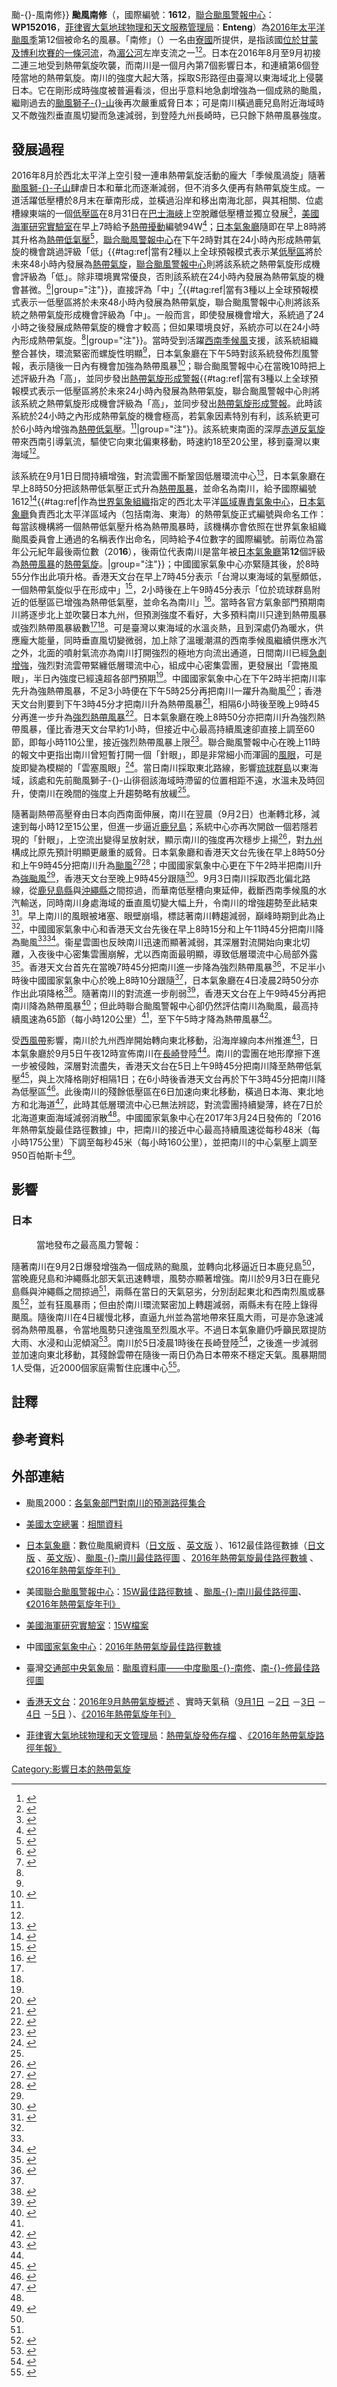 {{NoteTA
|G1=Weather
|G2=TyphoonNew
|G3=TyphoonOld
|G4=單位
|G5=地名
|G6=2016年太平洋颱風季
|T=zh:颱風南修 (2016年); zh-cn:强台风南川 (2016年); zh-hk:強颱風南川 (2016年); zh-mo:颱風南川 (2016年); zh-tw:中度颱風南修 (2016年);
|1=zh:Typhoon Namtheun; zh-cn:Severe Typhoon Namtheun; zh-hk:Severe Typhoon Namtheun; zh-mo:Typhoon Namtheun; zh-tw:Typhoon Namtheun;
|skin=typhoon
}}
{{颱風基礎資訊
|颱風名稱 = 颱風南修
|外文名稱 = Typhoon Namtheun
|外文語言 = 英文
|代表圖像 = Namtheun 2016-09-02 0215Z.jpg 
|代表圖像名稱 = 南川在9月2日早上急劇增強為颱風，<br>其「針眼」在衞星雲圖上若隱若現。
|形成日期 = 2016年8月31日
|消散日期 = 2016年9月7日
|十分鐘平均風速JMA = 70|JMA=knot
|十分鐘平均風速CWB = 43|CWB=m/s
|十分鐘平均風速KMA = 39|KMA=m/s
|十分鐘平均風速HKO = 165
|十分鐘平均風速SMG = 139
|十分鐘平均風速NCHMF = 
|十分鐘平均風速PAGASA = 100
|十分鐘平均風速TMD = 75|TMD=knot
|二分鐘平均風速 = 45|NMC=m/s
|一分鐘平均風速 = 100|SSHS=knot<!--JTWC-->
|瞬間最大陣風 = 185<!--JMA-->
|最低氣壓 = 955<!--JMA-->
|財產損失 = 
|死傷人數 = 1傷
|影響地區 = [[日本|日本]]（沖繩、九州、本州）、[[韓國|韓國]]（全羅道、慶尚道）
|備註 = <small>[[菲律賓大氣地球物理和天文管理局|菲律賓大氣地球物理和天文管理局]]在此熱帶氣旋離開其責任範圍之後，沒有再更新其風速資料</small>
|颱風路徑圖 = Namtheun 2016 track.png
|風季年份 = 2016
|風季位置 = 太平洋
}}
{{About|2016年的颱風南修|其他名為南修的風暴|颱風南修{{!}}颱-{}-風南修}}
{{UTC+8}}
'''颱風南修'''（{{lang-en|'''Typhoon Namtheun'''}}，國際編號：'''1612'''，[[聯合颱風警報中心|聯合颱風警報中心]]：'''WP152016'''，[[菲律賓大氣地球物理和天文服務管理局|菲律賓大氣地球物理和天文服務管理局]]：'''Enteng'''）為[[2016年太平洋颱風季|2016年太平洋颱風季]]第12個被命名的風暴。「南修」（{{lang-lo|ນ້ຳເທີນ}}）一名由[[寮國|寮國]]所提供，是指該國[[南屯河|位於甘蒙及博利坎賽的一條河流]]，為[[湄公河|湄公河]]左岸支流之一<ref>{{cite web|url=http://www.hko.gov.hk/informtc/sound/tc_pronunciation2016_uc.htm#Lao|title=熱帶氣旋名稱的意義|author=香港天文台|accessdate=2016年9月1日|archive-date=2016年8月17日|archive-url=https://web.archive.org/web/20160817211512/http://www.hko.gov.hk/informtc/sound/tc_pronunciation2016_uc.htm#Lao|dead-url=no}}</ref><ref>{{cite web|url=http://cwb.gov.tw/V7/knowledge/encyclopedia/ty007.htm|title=颱風百問——颱風是怎麼命名？|publisher=交通部中央氣象局|accessdate=2016年9月1日|deadurl=yes|archiveurl=https://web.archive.org/web/20171104015435/https://www.cwb.gov.tw/V7/knowledge/encyclopedia/ty007.htm|archivedate=2017年11月4日}}</ref>。日本在2016年8月至9月初接二連三地受到熱帶氣旋吹襲，而南川是一個月內第7個影響日本，和連續第6個登陸當地的熱帶氣旋。南川的強度大起大落，採取S形路徑由臺灣以東海域北上侵襲日本。它在剛形成時強度被普遍看淡，但出乎意料地急劇增強為一個成熟的颱風，繼剛過去的[[颱風獅子山_(2016年)|颱風獅子-{}-山]]後再次嚴重威脅日本；可是南川橫過鹿兒島附近海域時又不敵強烈垂直風切變而急速減弱，到登陸九州長崎時，已只餘下熱帶風暴強度。

==發展過程==
2016年8月於西北太平洋上空引發一連串熱帶氣旋活動的龐大「季候風渦旋」隨著[[颱風獅子山_(2016年)|颱風獅-{}-子山]]肆虐日本和華北而逐漸減弱，但不消多久便再有熱帶氣旋生成。一道活躍低壓槽於8月末在華南形成，並橫過沿岸和移出南海北部，與其相關、位處槽線東端的一個[[低壓區|低壓區]]在8月31日在[[巴士海峽|巴士海峽]]上空脫離低壓槽並獨立發展<ref>{{cite web|url=http://www.wis-jma.go.jp/cms/warning/2016/08/31/marine-weather-warning-for-gmdss-metarea-xi-2016-08-31t000000z/|title=Marine Weather Warning for GMDSS Metarea XI 2016-08-31T00:00:00Z|author=日本氣象廳|publisher=WIS Portal – GISC Tokyo|date=2016年8月31日|access-date=2016-09-08|archive-url=https://web.archive.org/web/20160918212402/http://www.wis-jma.go.jp/cms/warning/2016/08/31/marine-weather-warning-for-gmdss-metarea-xi-2016-08-31t000000z/|archive-date=2016-09-18|dead-url=yes}}{{en}}</ref>，[[美國海軍研究實驗室|美國海軍研究實驗室]]在早上7時給予[[熱帶擾動|熱帶擾動]]編號94W<ref>{{cite web|url=http://www.nrlmry.navy.mil/tcdat/tc16/WPAC/15W.NAMTHEUN/|title=15W檔案|author=美國海軍研究實驗室|date=2016年8月31日|accessdate=2016年9月3日|archive-date=2017年3月5日|archive-url=https://web.archive.org/web/20170305091420/https://www.nrlmry.navy.mil/tcdat/tc16/WPAC/15W.NAMTHEUN/|dead-url=no}}{{en}}</ref>；[[日本氣象廳|日本氣象廳]]隨即在早上8時將其升格為[[熱帶低氣壓|熱帶低氣壓]]<ref>{{cite web|title=RSMC Tropical Cyclone Advisory 310600|url=http://gwydir.demon.co.uk/advisories/WTPQ20-RJTD_201608310600.htm|author=日本氣象廳|date=2016年8月31日|deadurl=yes|archiveurl=https://www.webcitation.org/6kB2jgM7T?url=http://gwydir.demon.co.uk/advisories/WTPQ20-RJTD_201608310600.htm|archivedate=2016年8月31日}}{{en}}</ref>，[[聯合颱風警報中心|聯合颱風警報中心]]在下午2時對其在24小時內形成熱帶氣旋的機會跳過評級「低」{{#tag:ref|當有2種以上全球預報模式表示某[[低壓區|低壓區]]將於未來48小時內發展為[[熱帶氣旋|熱帶氣旋]]，[[聯合颱風警報中心|聯合颱風警報中心]]則將該系統之熱帶氣旋形成機會評級為「低」。除非環境異常優良，否則該系統在24小時內發展為熱帶氣旋的機會甚微。<ref name=LMH>{{cite web|url=http://agora.ex.nii.ac.jp/digital-typhoon/feedback/ja/0067.html.ja|title=デジタル台風：JTWC衛星写真のLOWの意味は？|author=Digital Typhoon|date=2011年3月17日|accessdate=2016年9月1日|archive-date=2015年5月12日|archive-url=https://web.archive.org/web/20150512004418/http://agora.ex.nii.ac.jp/digital-typhoon/feedback/ja/0067.html.ja|dead-url=yes}}{{ja}}</ref>|group="注"}}，直接評為「中」<ref name="Low">{{cite web|url=http://gwydir.demon.co.uk/advisories/ABPW10-PGTW_201608310600.htm|title=Significant Tropical Weather Advisory for the Western and South Pacific Oceans|author=聯合颱風警報中心|date=2016年8月31日|deadurl=yes|archiveurl=https://www.webcitation.org/6kB1I7xA8?url=http://gwydir.demon.co.uk/advisories/ABPW10-PGTW_201608310600.htm|archivedate=2016年8月31日}}{{en}}</ref>{{#tag:ref|當有3種以上全球預報模式表示一低壓區將於未來48小時內發展為熱帶氣旋，聯合颱風警報中心則將該系統之熱帶氣旋形成機會評級為「中」。一般而言，即使發展機會增大，系統過了24小時之後發展成熱帶氣旋的機會才較高；但如果環境良好，系統亦可以在24小時內形成熱帶氣旋。<ref name=LMH/>|group="注"}}。當時受到活躍[[西南季候風|西南季候風]]支援，該系統組織整合甚快，環流緊密而螺旋性明顯<ref name="Low"/>，日本氣象廳在下午5時對該系統發佈烈風警報，表示隨後一日內有機會加強為熱帶風暴<ref>{{cite web|title=RSMC Tropical Cyclone Advisory 311200|url=http://gwydir.demon.co.uk/advisories/WTPQ20-RJTD_201608311200.htm|author=日本氣象廳|date=2016年8月31日|deadurl=yes|archiveurl=https://www.webcitation.org/6kB2ivL0U?url=http://gwydir.demon.co.uk/advisories/WTPQ20-RJTD_201608311200.htm|archivedate=2016年8月31日}}{{en}}</ref>；聯合颱風警報中心在當晚10時把上述評級升為「高」，並同步發出[[熱帶氣旋形成警報|熱帶氣旋形成警報]]{{#tag:ref|當有3種以上全球預報模式表示一低壓區將於未來24小時內發展為熱帶氣旋，聯合颱風警報中心則將該系統之熱帶氣旋形成機會評級為「高」，並同步發出[[熱帶氣旋形成警報|熱帶氣旋形成警報]]。此時該系統於24小時之內形成熱帶氣旋的機會極高，若氣象因素特別有利，該系統更可於6小時內增強為[[熱帶低氣壓|熱帶低氣壓]]。<ref name=LMH/>|group="注"}}。該系統東南面的深厚[[赤道反氣旋|赤道反氣旋]]帶來西南引導氣流，驅使它向東北偏東移動，時速約18至20公里，移到臺灣以東海域<ref name="Low"/>。

該系統在9月1日日間持續增強，對流雲團不斷鞏固低層環流中心<ref name="PR3">{{cite web|url=http://gwydir.demon.co.uk/advisories/WDPN31-PGTW_201609010300.htm|title=Prognostic Reasoning For Tropcial Depression 15W (Fifteen) Nr 03|author=聯合颱風警報中心|date=2016年9月1日|deadurl=yes|archiveurl=https://www.webcitation.org/6kC7aBQAU?url=http://gwydir.demon.co.uk/advisories/WDPN31-PGTW_201609010300.htm|archivedate=2016年9月1日}}{{en}}</ref>，日本氣象廳在早上8時50分把該熱帶低氣壓正式升為[[熱帶風暴|熱帶風暴]]，並命名為南川，給予國際編號1612<ref name="TCA">{{cite web|title=RSMC Tropical Cyclone Advisory 010000|url=http://gwydir.demon.co.uk/advisories/WTPQ20-RJTD_201609010000.htm|author=日本氣象廳|date=2016年9月1日|deadurl=yes|archiveurl=https://www.webcitation.org/6kC6kg141?url=http://gwydir.demon.co.uk/advisories/WTPQ20-RJTD_201609010000.htm|archivedate=2016年9月1日}}{{en}}</ref>{{#tag:ref|作為[[世界氣象組織|世界氣象組織]]指定的西北太平洋[[區域專責氣象中心|區域專責氣象中心]]，[[氣象廳_(日本)|日本氣象廳]]負責西北太平洋區域內（包括南海、東海）的熱帶氣旋正式編號與命名工作：每當該機構將一個熱帶低氣壓升格為熱帶風暴時，該機構亦會依照在世界氣象組織颱風委員會上通過的名稱表作出命名，同時給予4位數字的國際編號。前兩位為當年公元紀年最後兩位數（20'''16'''），後兩位代表南川是當年被[[氣象廳_(日本)|日本氣象廳]]第'''12'''個評級為[[熱帶風暴|熱帶風暴]]的[[熱帶氣旋|熱帶氣旋]]。|group="注"}}；中國國家氣象中心亦緊隨其後，於8時55分作出此項升格。香港天文台在早上7時45分表示「台灣以東海域的氣壓頗低，一個熱帶氣旋似乎在形成中」<ref>{{cite web|url=http://www.info.gov.hk/gia/wr/201609/01/P2016090100301.htm|title=天氣稿第105號－本港地區天氣預報|author=香港天文台|date=2016年9月1日|accessdate=2016年9月1日|archive-date=2016年9月11日|archive-url=https://web.archive.org/web/20160911053432/http://www.info.gov.hk/gia/wr/201609/01/P2016090100301.htm|dead-url=no}}{{zh-hk}}</ref>，2小時後在上午9時45分表示「位於琉球群島附近的低壓區已增強為熱帶低氣壓，並命名為南川」<ref>{{cite web|url=http://www.info.gov.hk/gia/wr/201609/01/P2016090100428.htm|title=天氣稿第135號－本港地區天氣預報|author=香港天文台|date=2016年9月1日|accessdate=2016年9月1日|archive-date=2016年9月11日|archive-url=https://web.archive.org/web/20160911054441/http://www.info.gov.hk/gia/wr/201609/01/P2016090100428.htm|dead-url=no}}{{zh-hk}}</ref>。當時各官方氣象部門預期南川將逐步北上並吹襲日本九州，但預測強度不看好，大多預料南川只達到熱帶風暴或強烈熱帶風暴級數<ref name="TCA"/><ref name="PR3"/>。可是臺灣以東海域的水溫炎熱，且到深處仍為暖水，供應龐大能量，同時垂直風切變微弱，加上除了溫暖潮濕的西南季候風繼續供應水汽之外，北面的噴射氣流亦為南川打開強烈的極地方向流出通道，日間南川已經[[快速增強|急劇增強]]，強烈對流雲帶緊纏低層環流中心，組成中心密集雲團，更發展出「雲捲風眼」，半日內強度已經遠超各部門預期<ref name="PR3"/>。中國國家氣象中心在下午2時半把南川率先升為強熱帶風暴，不足3小時便在下午5時25分再把南川一躍升為颱風<ref name="2016BST">{{cite web|url=http://tcdata.typhoon.gov.cn/CMABSTdata/CH2016BST.txt|title=2016年熱帶氣旋最佳路徑數據|author=中國國家氣象中心}}{{dead link|date=十一月 2017 |bot=InternetArchiveBot }}{{zh-cn}}</ref>；香港天文台則要到下午3時45分才把南川升為熱帶風暴<ref>{{cite web|url=http://www.info.gov.hk/gia/wr/201609/01/P2016090100809.htm|title=天氣稿第201號－本港地區天氣預報|author=香港天文台|date=2016年9月1日|accessdate=2016年9月1日|archive-date=2016年9月11日|archive-url=https://web.archive.org/web/20160911054219/http://www.info.gov.hk/gia/wr/201609/01/P2016090100809.htm|dead-url=no}}{{zh-hk}}</ref>，相隔6小時後至晚上9時45分再進一步升為[[強烈熱帶風暴|強烈熱帶風暴]]<ref>{{cite web|url=http://www.info.gov.hk/gia/wr/201609/01/P2016090101138.htm|title=天氣稿第247號－本港地區天氣預報|author=香港天文台|date=2016年9月1日|accessdate=2016年9月1日|archive-date=2016年9月11日|archive-url=https://web.archive.org/web/20160911053136/http://www.info.gov.hk/gia/wr/201609/01/P2016090101138.htm|dead-url=no}}{{zh-hk}}</ref>。日本氣象廳在晚上8時50分亦把南川升為強烈熱帶風暴，僅比香港天文台早約1小時，但接近中心最高持續風速卻直接上調至60節，即每小時110公里，接近強烈熱帶風暴上限<ref>{{cite web|title=RSMC Tropical Cyclone Advisory 011200|url=http://gwydir.demon.co.uk/advisories/WTPQ20-RJTD_201609011200.htm|author=日本氣象廳|date=2016年9月1日|deadurl=yes|archiveurl=https://www.webcitation.org/6kEKkoVK7?url=http://gwydir.demon.co.uk/advisories/WTPQ20-RJTD_201609011200.htm|archivedate=2016年9月2日}}{{en}}</ref>。聯合颱風警報中心在晚上11時的報文中更指出南川曾短暫打開一個「針眼」，即是非常細小而渾圓的[[風眼|風眼]]，可是旋即變為模糊的「雲塞風眼」<ref name="PR5">{{cite web|url=http://gwydir.demon.co.uk/advisories/WDPN31-PGTW_201609011500.htm|title=Prognostic Reasoning For Typhoon 15W (Namtheun) Nr 05|author=聯合颱風警報中心|date=2016年9月1日|deadurl=yes|archiveurl=https://www.webcitation.org/6kELD6BR0?url=http://gwydir.demon.co.uk/advisories/WDPN31-PGTW_201609011500.htm|archivedate=2016年9月2日}}{{en}}</ref>。當日南川採取東北路線，影響[[琉球群島|琉球群島]]以東海域，該處和先前颱風獅子-{}-山徘徊該海域時滯留的位置相距不遠，水溫未及時回升，使南川在晚間的強度上升趨勢略有放緩<ref name="PR5"/>。

隨著副熱帶高壓脊由日本向西南面伸展，南川在翌晨（9月2日）也漸轉北移，減速到每小時12至15公里，但進一步逼近[[鹿兒島縣|鹿兒島]]；系統中心亦再次開啟一個若隱若現的「針眼」，上空流出變得呈放射狀，顯示南川的強度再次穩步上揚<ref name="PR7">{{cite web|url=http://gwydir.demon.co.uk/advisories/WDPN31-PGTW_201609020300.htm|title=Prognostic Reasoning For Typhoon 15W (Namtheun) Nr 07|author=聯合颱風警報中心|date=2016年9月2日|deadurl=yes|archiveurl=https://www.webcitation.org/6kELC26rf?url=http://gwydir.demon.co.uk/advisories/WDPN31-PGTW_201609020300.htm|archivedate=2016年9月2日}}{{en}}</ref>，對[[九州_(日本)|九州]]構成比原先預計明顯更嚴重的威脅。日本氣象廳和香港天文台先後在早上8時50分和上午9時45分把南川升為[[颱風|颱風]]<ref>{{cite web|title=RSMC Tropical Cyclone Advisory 020000|url=http://gwydir.demon.co.uk/advisories/WTPQ20-RJTD_201609020000.htm|author=日本氣象廳|date=2016年9月2日|deadurl=yes|archiveurl=https://www.webcitation.org/6kEKilEKa?url=http://gwydir.demon.co.uk/advisories/WTPQ20-RJTD_201609020000.htm|archivedate=2016年9月2日}}{{en}}</ref><ref>{{cite web|url=http://www.info.gov.hk/gia/wr/201609/02/P2016090200315.htm|title=天氣稿第75號－本港地區天氣預報|author=香港天文台|date=2016年9月2日|accessdate=2016年9月2日|archive-date=2016年9月11日|archive-url=https://web.archive.org/web/20160911060633/http://www.info.gov.hk/gia/wr/201609/02/P2016090200315.htm|dead-url=no}}{{zh-hk}}</ref>；中國國家氣象中心更在下午2時半把南川升為[[強颱風|強颱風]]<ref name="2016BST"/>，香港天文台至晚上9時45分跟隨<ref>{{cite web|url=http://www.info.gov.hk/gia/wr/201609/02/P2016090201017.htm|title=天氣稿第171號－本港地區天氣預報|author=香港天文台|date=2016年9月2日|accessdate=2016年9月2日|archive-date=2016年9月11日|archive-url=https://web.archive.org/web/20160911075135/http://www.info.gov.hk/gia/wr/201609/02/P2016090201017.htm|dead-url=no}}{{zh-hk}}</ref>。9月3日南川採取西北偏北路線，從[[鹿兒島縣|鹿兒島縣]]與[[沖繩縣|沖繩縣]]之間掠過，而華南低壓槽向東延伸，截斷西南季候風的水汽輸送，同時南川身處海域的垂直風切變大幅上升，令南川的增強趨勢至此結束<ref name="PR11">{{cite web|url=http://gwydir.demon.co.uk/advisories/WDPN31-PGTW_201609030300.htm|title=Prognostic Reasoning For Typhoon 15W (Namtheun) Nr 11|author=聯合颱風警報中心|date=2016年9月3日|deadurl=yes|archiveurl=https://www.webcitation.org/6kFceI2Ay?url=http://gwydir.demon.co.uk/advisories/WDPN31-PGTW_201609030300.htm|archivedate=2016年9月3日}}{{en}}</ref>。早上南川的風眼被堵塞、眼壁崩塌，標誌著南川轉趨減弱，巔峰時期到此為止<ref name="PR11"/>，中國國家氣象中心和香港天文台先後在早上8時15分和上午11時45分把南川降為颱風<ref name="2016BST"/><ref>{{cite web|url=http://www.info.gov.hk/gia/wr/201609/03/P2016090300395.htm|title=天氣稿第92號－本港地區天氣預報|author=香港天文台|date=2016年9月3日|accessdate=2016年9月3日|archive-date=2016年9月11日|archive-url=https://web.archive.org/web/20160911090442/http://www.info.gov.hk/gia/wr/201609/03/P2016090300395.htm|dead-url=no}}{{zh-hk}}</ref>。衞星雲圖也反映南川迅速而顯著減弱，其深層對流開始向東北切離，入夜後中心密集雲團崩解，尤以西南面最明顯，導致低層環流中心局部外露<ref>{{cite web|url=http://gwydir.demon.co.uk/advisories/WDPN31-PGTW_201609031500.htm|title=Prognostic Reasoning For Typhoon 15W (Namtheun) Nr 13|author=聯合颱風警報中心|date=2016年9月3日|deadurl=yes|archiveurl=https://www.webcitation.org/6kFcdZdzI?url=http://gwydir.demon.co.uk/advisories/WDPN31-PGTW_201609031500.htm|archivedate=2016年9月3日}}{{en}}</ref>。香港天文台首先在當晚7時45分把南川進一步降為強烈熱帶風暴<ref>{{cite web|url=http://www.info.gov.hk/gia/wr/201609/03/P2016090300857.htm|title=天氣稿第155號－本港地區天氣預報|author=香港天文台|date=2016年9月3日|accessdate=2016年9月3日|archive-date=2016年9月11日|archive-url=https://web.archive.org/web/20160911095457/http://www.info.gov.hk/gia/wr/201609/03/P2016090300857.htm|dead-url=no}}{{zh-hk}}</ref>，不足半小時後中國國家氣象中心於晚上8時10分跟隨<ref name="2016BST"/>，日本氣象廳在4日凌晨2時50分亦作出此項降格<ref>{{cite web|title=RSMC Tropical Cyclone Advisory 031800|url=http://gwydir.demon.co.uk/advisories/WTPQ20-RJTD_201609031800.htm|author=日本氣象廳|date=2016年9月4日|deadurl=yes|archiveurl=https://www.webcitation.org/6kH68RHBD?url=http://gwydir.demon.co.uk/advisories/WTPQ20-RJTD_201609031800.htm|archivedate=2016年9月4日}}{{en}}</ref>。隨著南川的對流進一步削弱<ref name="PR14">{{cite web|url=http://gwydir.demon.co.uk/advisories/WDPN31-PGTW_201609032100.htm|title=Prognostic Reasoning For Typhoon 15W (Namtheun) Nr 14|author=聯合颱風警報中心|date=2016年9月4日|deadurl=yes|archiveurl=https://www.webcitation.org/6kH6GlZVO?url=http://gwydir.demon.co.uk/advisories/WDPN31-PGTW_201609032100.htm|archivedate=2016年9月4日}}{{en}}</ref>，香港天文台在上午9時45分再把南川降為熱帶風暴<ref>{{cite web|url=http://www.info.gov.hk/gia/wr/201609/04/P2016090400306.htm|title=天氣稿第65號－本港地區天氣預報|author=香港天文台|date=2016年9月4日|accessdate=2016年9月4日|archive-date=2016年9月11日|archive-url=https://web.archive.org/web/20160911101648/http://www.info.gov.hk/gia/wr/201609/04/P2016090400306.htm|dead-url=no}}{{zh-hk}}</ref>；但此時聯合颱風警報中心卻仍然評估南川為颱風，最高持續風速為65節（每小時120公里）<ref name="PR14"/>，至下午5時才降為熱帶風暴<ref>{{cite web|url=http://gwydir.demon.co.uk/advisories/WDPN31-PGTW_201609040900.htm|title=Prognostic Reasoning For Tropical Storm 15W (Namtheun) Nr 16|author=聯合颱風警報中心|date=2016年9月4日|deadurl=yes|archiveurl=https://www.webcitation.org/6kH6FwRsN?url=http://gwydir.demon.co.uk/advisories/WDPN31-PGTW_201609040900.htm|archivedate=2016年9月4日}}{{en}}</ref>。

受[[西風帶|西風帶]]影響，南川於九州西岸開始轉向東北移動，沿海岸線向本州推進<ref>{{cite web|url=http://gwydir.demon.co.uk/advisories/WTPN31-PGTW_201609050300.htm|title=Tropical Warning For Tropical Depression 15W (Namtheun) Nr 19|author=聯合颱風警報中心|date=2016年9月5日|deadurl=yes|archiveurl=https://www.webcitation.org/6kIhMJyKB?url=http://gwydir.demon.co.uk/advisories/WTPN31-PGTW_201609050300.htm|archivedate=2016年9月5日}}{{en}}</ref>，日本氣象廳於9月5日午夜12時宣佈南川在[[長崎|長崎]]登陸<ref name="登陸長崎"/>。南川的雲團在地形摩擦下進一步被侵蝕，深層對流盡失，香港天文台在5日上午9時45分把南川降至熱帶低氣壓<ref>{{cite web|url=http://www.info.gov.hk/gia/wr/201609/05/P2016090500263.htm|title=天氣稿第61號－本港地區天氣預報|author=香港天文台|date=2016年9月5日|accessdate=2016年9月5日|archive-date=2016年9月11日|archive-url=https://web.archive.org/web/20160911131803/http://www.info.gov.hk/gia/wr/201609/05/P2016090500263.htm|dead-url=no}}{{zh-hk}}</ref>，與上次降格剛好相隔1日；在6小時後香港天文台再於下午3時45分把南川降為低壓區<ref>{{cite web|url=http://www.info.gov.hk/gia/wr/201609/05/P2016090500663.htm|title=天氣稿第121號－本港地區天氣預報|author=香港天文台|date=2016年9月5日|accessdate=2016年9月8日|archive-date=2016年9月11日|archive-url=https://web.archive.org/web/20160911173024/http://www.info.gov.hk/gia/wr/201609/05/P2016090500663.htm|dead-url=no}}{{zh-hk}}</ref>。此後南川的殘餘低壓區在6日加速向東北移動，橫過日本海、東北地方和北海道<ref name="15W最佳路徑數據">{{cite web|url=http://ftp.emc.ncep.noaa.gov/wd20vxt/hwrf-init/decks/bwp152016.dat|title=15W最佳路徑數據|author=聯合颱風警報中心|accessdate=2017-03-03|archive-date=2016-09-07|archive-url=https://web.archive.org/web/20160907020058/http://ftp.emc.ncep.noaa.gov/wd20vxt/hwrf-init/decks/bwp152016.dat|dead-url=no}}{{en}}</ref>，此時其低層環流中心已無法辨認，對流雲團持續變薄，終在7日於北海道東面海域減弱消散<ref name="15W最佳路徑數據"/>。中國國家氣象中心在2017年3月24日發佈的「2016年熱帶氣旋最佳路徑數據」中，把南川的接近中心最高持續風速從每秒48米（每小時175公里）下調至每秒45米（每小時160公里），並把南川的中心氣壓上調至950百帕斯卡<ref>{{cite web|url=http://tcdata.typhoon.org.cn/CMABSTdata/CH2016BST.txt|title=2016年熱帶氣旋最佳路徑數據|author=中國國家氣象中心|date=2017-03-24|archiveurl=https://web.archive.org/web/20170824054522/http://tcdata.typhoon.org.cn/CMABSTdata/CH2016BST.txt|archivedate=2017-08-24|deadurl=no}}</ref>。

==影響==
===日本===
{{NoteUTC+9}}
:當地發布之最高風力警報：{{JPTY|3}}
隨著南川在9月2日爆發增強為一個成熟的颱風，並轉向北移逼近日本鹿兒島<ref name="PR7"/>，當晚鹿兒島和沖繩縣北部天氣迅速轉壞，風勢亦顯著增強。南川於9月3日在鹿兒島縣與沖繩縣之間掠過<ref name="PR11"/>，兩縣在當日的天氣惡劣，分別刮起東北和西南烈風或暴風<ref>{{cite news|url=http://m.vip265.com/news/152301.html|title=颱風南川於日本長崎登陸|author=新知網|date=2016年9月4日}}{{dead link|date=2018年5月 |bot=InternetArchiveBot |fix-attempted=yes }}{{zh-cn}}</ref>，並有狂風暴雨；但由於南川環流緊密加上轉趨減弱，兩縣未有在陸上錄得颶風。隨後南川在4日緩慢北移，直逼九州並為當地帶來狂風大雨，可是亦急速減弱為熱帶風暴，令當地風勢只達強風至烈風水平。不過日本氣象廳仍呼籲民眾提防大雨、水浸和山泥傾瀉<ref>{{cite news|url=http://news.now.com/home/international/player?newsId=192325|title=颱風南川於日本長崎登陸|author=Now新聞|date=2016年9月5日|accessdate=2016年9月8日|archive-date=2016年9月9日|archive-url=https://web.archive.org/web/20160909035737/http://news.now.com/home/international/player?newsId=192325|dead-url=no}}{{zh-hk}}</ref>。南川於5日凌晨1時後在長崎登陸<ref name="登陸長崎">{{cite web|url=http://www.jma.go.jp/jp/typh/D20160904162551684.html|title=平成28年　台風第12号に関する情報　第95号|author=日本氣象廳|date=2016年9月5日|deadurl=yes|archiveurl=https://web.archive.org/web/20160904182207/http://www.jma.go.jp/jp/typh/D20160904162551684.html|archivedate=2016年9月4日}}{{ja}}</ref>，之後進一步減弱並加速向東北移動，其殘餘雲帶在隨後一兩日仍為日本帶來不穩定天氣。風暴期間1人受傷，近2000個家庭需暫住庇護中心<ref>{{cite news|url=http://cablenews.i-cable.com/ci/videopage/news/489405/即時新聞/熱帶風暴南川登陸日本九州長崎|title=熱帶風暴南川登陸日本九州長崎|author=有線新聞|date=2016年9月5日|accessdate=2020年9月15日|archive-date=2017年11月20日|archive-url=https://web.archive.org/web/20171120180940/http://cablenews.i-cable.com/ci/videopage/news/489405/%E5%8D%B3%E6%99%82%E6%96%B0%E8%81%9E/%E7%86%B1%E5%B8%B6%E9%A2%A8%E6%9A%B4%E5%8D%97%E5%B7%9D%E7%99%BB%E9%99%B8%E6%97%A5%E6%9C%AC%E4%B9%9D%E5%B7%9E%E9%95%B7%E5%B4%8E|dead-url=no}}{{zh-hk}}</ref>。

==註釋==
<references group="注" />

==參考資料==
{{reflist|2}}

==外部連結==
{{Commons category|Typhoon Namtheun (2016)}}
{{Portal phs}}
*{{en}}颱風2000：[http://www.typhoon2000.ph/multi/log.php?name=Namtheun_2016 各氣象部門對南川的預測路徑集合] {{Wayback|url=http://www.typhoon2000.ph/multi/log.php?name=Namtheun_2016 |date=20180518200155 }}
*{{en}}[[美國太空總署|美國太空總署]]：[https://www.nasa.gov/feature/goddard/2016/tropical-depression-15w-northwest-pacific/ 相關資料]
*{{ja}}[[氣象廳_(日本)|日本氣象廳]]：數位颱風網資料（[http://agora.ex.nii.ac.jp/digital-typhoon/summary/wnp/s/201612.html.ja 日文版] {{Wayback|url=http://agora.ex.nii.ac.jp/digital-typhoon/summary/wnp/s/201612.html.ja |date=20180518200214 }}、[http://agora.ex.nii.ac.jp/digital-typhoon/summary/wnp/s/201612.html.en 英文版] {{Wayback|url=http://agora.ex.nii.ac.jp/digital-typhoon/summary/wnp/s/201612.html.en |date=20180518200115 }}）、1612最佳路徑數據（[http://www.data.jma.go.jp/fcd/yoho/data/typhoon/T1612.pdf 日文版] {{Wayback|url=http://www.data.jma.go.jp/fcd/yoho/data/typhoon/T1612.pdf |date=20161020152837 }}、[https://web.archive.org/web/20180518195822/https://www.wis-jma.go.jp/cms/warning/2016/10/05/typhoon-best-track-2016-10-05t050000z-2/ 英文版]）、[http://www.data.jma.go.jp/fcd/yoho/data/typhoon/T1612.png 颱風-{}-南川最佳路徑圖] {{Wayback|url=http://www.data.jma.go.jp/fcd/yoho/data/typhoon/T1612.png |date=20180519032501 }}、[http://www.jma.go.jp/jma/jma-eng/jma-center/rsmc-hp-pub-eg/Besttracks/bst2016.txt 2016年熱帶氣旋最佳路徑數據] {{Wayback|url=http://www.jma.go.jp/jma/jma-eng/jma-center/rsmc-hp-pub-eg/Besttracks/bst2016.txt |date=20160827111146 }}、[http://www.jma.go.jp/jma/jma-eng/jma-center/rsmc-hp-pub-eg/AnnualReport/2016/Text/Text2016.pdf 《2016年熱帶氣旋年刊》] {{Wayback|url=http://www.jma.go.jp/jma/jma-eng/jma-center/rsmc-hp-pub-eg/AnnualReport/2016/Text/Text2016.pdf |date=20180404085036 }}
*{{en}}美國[[聯合颱風警報中心|聯合颱風警報中心]]：[http://ftp.emc.ncep.noaa.gov/wd20vxt/hwrf-init/decks/bwp152016.dat 15W最佳路徑數據] {{Wayback|url=http://ftp.emc.ncep.noaa.gov/wd20vxt/hwrf-init/decks/bwp152016.dat |date=20160907020058 }}、[https://web.archive.org/web/20161230150834/http://weather.unisys.com/hurricane/w_pacific/2016/NAMTHEUN/track.gif 颱風-{}-南川最佳路徑圖]、[https://web.archive.org/web/20170809212738/https://metoc.ndbc.noaa.gov/ProductFeeds-portlet/img/jtwc/atcr/2016atcr.pdf 《2016年熱帶氣旋年刊》]
*{{en}}[[美國海軍研究實驗室|美國海軍研究實驗室]]：[http://www.nrlmry.navy.mil/tcdat/tc16/WPAC/15W.NAMTHEUN/ 15W檔案] {{Wayback|url=http://www.nrlmry.navy.mil/tcdat/tc16/WPAC/15W.NAMTHEUN/ |date=20170305091420 }}
*{{zh-cn}}中國[[國家氣象中心|國家氣象中心]]：[http://tcdata.typhoon.org.cn/CMABSTdata/CH2016BST.txt 2016年熱帶氣旋最佳路徑數據] {{Wayback|url=http://tcdata.typhoon.org.cn/CMABSTdata/CH2016BST.txt |date=20170824054522 }}
*{{zh-tw}}臺灣[[交通部中央氣象局|交通部中央氣象局]]：[https://web.archive.org/web/20160916112846/http://rdc28.cwb.gov.tw/TDB/ntdb/pageControl/typhoon?year=2016&num=201612&name=NAMTHEUN&from_warning=false 颱風資料庫——中度颱風-{}-南修]、[https://web.archive.org/web/20170303201029/http://rdc28.cwb.gov.tw/TDB/data/Indiv/2016/NAMTHEUN/OBS/Track/2016.NAMTHEUN.Track.png 南-{}-修最佳路徑圖]
*{{zh-hk}}[[香港天文台|香港天文台]]：[http://www.hko.gov.hk/informtc/tc2016/tc1609c_uc.htm 2016年9月熱帶氣旋概述] {{Wayback|url=http://www.hko.gov.hk/informtc/tc2016/tc1609c_uc.htm |date=20170305002210 }}、實時天氣稿（[http://www.info.gov.hk/gia/wr/201609/01c.htm 9月1日] {{Wayback|url=http://www.info.gov.hk/gia/wr/201609/01c.htm |date=20160911053831 }}－[http://www.info.gov.hk/gia/wr/201609/02c.htm 2日] {{Wayback|url=http://www.info.gov.hk/gia/wr/201609/02c.htm |date=20160911055220 }}－[http://www.info.gov.hk/gia/wr/201609/03c.htm 3日] {{Wayback|url=http://www.info.gov.hk/gia/wr/201609/03c.htm |date=20160911054957 }}－[http://www.info.gov.hk/gia/wr/201609/04c.htm 4日] {{Wayback|url=http://www.info.gov.hk/gia/wr/201609/04c.htm |date=20160911054110 }}－[http://www.info.gov.hk/gia/wr/201609/05c.htm 5日] {{Wayback|url=http://www.info.gov.hk/gia/wr/201609/05c.htm |date=20160911053140 }}）、[http://www.hko.gov.hk/publica/tc/TC2016.pdf 《2016年熱帶氣旋年刊》] {{Wayback|url=http://www.hko.gov.hk/publica/tc/TC2016.pdf |date=20181010141325 }}
*{{en}}[[菲律賓大氣地球物理和天文管理局|菲律賓大氣地球物理和天文管理局]]：[http://www.ndrrmc.gov.ph/ 熱帶氣旋發佈存檔] {{Wayback|url=http://www.ndrrmc.gov.ph/ |date=20180411201355 }}、[https://www1.pagasa.dost.gov.ph/index.php/tropical-cyclones/annual-tropical-cyclone-tracks#2016 《2016年熱帶氣旋路徑年報》] {{Wayback|url=https://www1.pagasa.dost.gov.ph/index.php/tropical-cyclones/annual-tropical-cyclone-tracks#2016 |date=20180519073859 }}
{{2016年太平洋颱風季}}
[[Category:影響日本的熱帶氣旋|Category:影響日本的熱帶氣旋]]